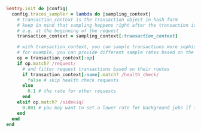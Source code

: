 ```ruby
Sentry.init do |config|
  config.traces_sampler = lambda do |sampling_context|
    # transaction_context is the transaction object in hash form
    # keep in mind that sampling happens right after the transaction is initialized
    # e.g. at the beginning of the request
    transaction_context = sampling_context[:transaction_context]

    # with transaction_context, you can sample transactions more sophisticatedly
    # for example, you can provide different sample rates based on the operation
    op = transaction_context[:op]
    if op.match? /request/
      # and filter request transactions based on their routes
      if transaction_context[:name].match? /health_check/
        false # skip health check requests
      else
        0.1 # the rate for other requests
      end
    elsif op.match? /sidekiq/
      0.001 # you may want to set a lower rate for background jobs if the number is large
    end
  end
end
```
